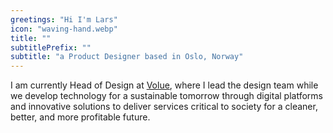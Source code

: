 ```yaml
---
greetings: "Hi I'm Lars"
icon: "waving-hand.webp"
title: ""
subtitlePrefix: ""
subtitle: "a Product Designer based in Oslo, Norway"
---
```



I am currently Head of Design at <a href="https://www.volue.com/" target="_blank" rel="nofollow noopener noreferrer" aria-label="External Link"><Underlining>Volue</Underlining></a>, where I lead the design team while we develop technology for a sustainable tomorrow through digital platforms and innovative solutions to deliver services critical to society for a cleaner, better, and more profitable future.
